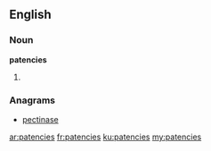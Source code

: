 ==English==

===Noun===
'''patencies'''

# {{plural of|patency}}

===Anagrams===
* [[pectinase#English|pectinase]]

[[ar:patencies]]
[[fr:patencies]]
[[ku:patencies]]
[[my:patencies]]